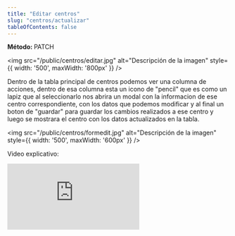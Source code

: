```yaml
---
title: "Editar centros"
slug: "centros/actualizar"
tableOfContents: false
---
```


<p>
  <strong>Método: </strong>
  <span class="sl-badge note small astro-avdet4wd">PATCH</span>
</p>

<Tabs>
  <TabItem label="Endpoint">
    <ApiEndpoint url={`/admin/centros`}/>
  </TabItem>
</Tabs>

<img src="/public/centros/editar.jpg" alt="Descripción de la imagen" style={{ width: '500', maxWidth: '800px' }} />

Dentro de la tabla principal de centros podemos ver una columna de acciones, dentro de esa columna esta un icono de "pencil"
que es como un lapiz que al seleccionarlo nos abrira un modal con la informacion de ese centro correspondiente, con los datos
que podemos modificar y al final un boton de "guardar" para guardar los cambios realizados a ese centro y luego se mostrara el 
centro con los datos actualizados en la tabla.

<img src="/public/centros/formedit.jpg" alt="Descripción de la imagen" style={{ width: '500', maxWidth: '600px' }} />

Video explicativo:

<div style={{ display: "flex", justifyContent: "center" }}>
  <iframe
    style={{ height: "500px", width: "100%" }}
    src="https://www.youtube.com/embed/EhizVM3rmTk"
    title="Tutorial"
    frameBorder="0"
    allow="accelerometer; autoplay; clipboard-write; encrypted-media; gyroscope; picture-in-picture"
    allowFullScreen
  ></iframe>
</div>
